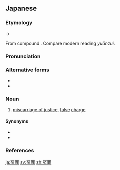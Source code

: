 ==Japanese==
<div style="float:right;">
{{wikipedia|lang=ja}}
{{wikipedia|Miscarriage of justice}}
</div>
{{ja-kanjitab|yomi=o|えん|ざい}}

===Etymology===
{{IPAchar|/wenzai/}} → {{IPAchar|/enzai/}}

From {{etyl|ltc|ja|sort=えんざい}} compound {{m|zh|冤罪|tr=ʔjwan dzwoj<sup>X</sup>|lit=injustice + crime}}. Compare modern {{etyl|cmn|-}} reading ''yuānzuì''.

===Pronunciation===
{{ja-pron|yomi=o|えんざい|acc=0|acc_ref=NHK,DJR}}

===Alternative forms===
* {{ja-l|寃罪}}
* {{ja-l|えん罪}}

===Noun===
{{ja-noun|えんざい|hhira=ゑんざい}}

# [[miscarriage of justice]], [[false]] [[charge]]

====Synonyms====
* {{ja-r|濡れ衣|ぬれぎぬ}}
* {{ja-r|誤審|ごしん}}

===References===
<references/>

[[ja:冤罪]]
[[sv:冤罪]]
[[zh:冤罪]]